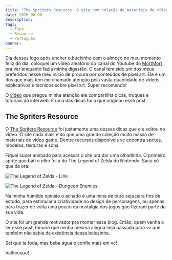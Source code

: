 ```yaml
---
title: "The Spriters Resource: O site com coleção de materiais de vídeo games"
date: 2020-08-06
description:
tags:
  - Tips
  - Resource
  - Português
banner:
---
```


Dia desses logo após encher o buchinho com o almoço no meu momento feliz do dia,
coloquei um vídeo aleatório do canal do Youtube do [MortMort](https://www.youtube.com/user/atMNRArt)
pra ver enquanto fazia minha digestão. O canal tem sido um dos meus preferidos
nesse meu início de procura por conteúdos de pixel art. Ele é um dos que mais tem me chamado
atenção pela vasta quantidade de vídeos explicativos e técnicos sobre pixel art.
Super recomendo!

O [vídeo](https://www.youtube.com/watch?v=cWKhytYUGTg&t=70s) que pregou minha atenção
ele compartilha dicas, truques e tutoriais da interweb. E uma das dicas foi a que
originou esse post.

## The Spriters Resource

O [The Spriters Resource](https://www.spriters-resource.com) foi justamente uma
dessas dicas que ele soltou no vídeo.
O site nada mais é do que uma grande coleção muito massa de materiais de vídeo game.
Dentre recursos disponíveis vc encontra sprites, modelos, texturas e sons.

Fiquei super animado para acessar o site pra dar uma olhadinha. O primeiro sprite
que bati o olho foi a do The Legend of Zelda do Nintendo. Saca só que da ora:

![The Legend of Zelda - Link](./nes_the_legend_of_zelda_link.png)

![The Legend of Zelda - Dungeon Enemies](./nes_the_legend_of_zeld_dungeon_enemies.png)

Na minha humilde opinião o achado é uma mina de ouro seja para fins de estudo,
para estimular a criatividade no design de personagens, ou apenas para
trazer de volta uma pouco da nostalgia dos jogos que fizeram parte da sua vida.

O site foi um grande motivador pra montar esse blog. Então, quem venha a ler
esse post, tomara que minha mesma alegria seja passada para vc que também
não sabia da existência dessa belezinha.

Sei que ta foda, mas beba água e confie mais em vc!

Valheuuuu!
